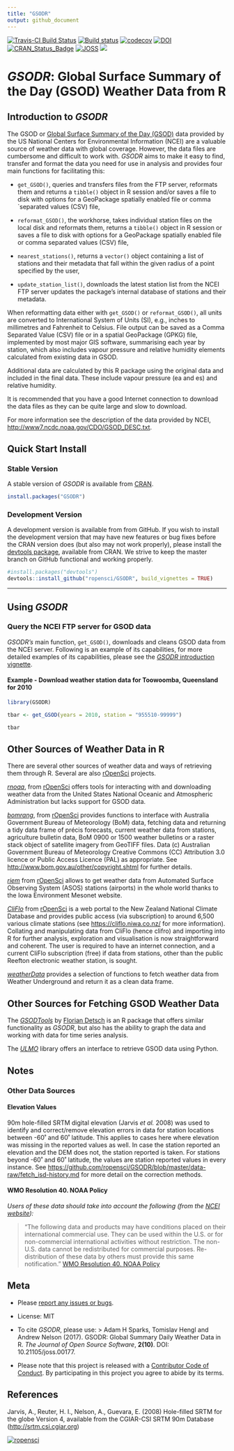 ```yaml
---
title: "GSODR"
output: github_document
---
```


[![Travis-CI Build
Status](https://travis-ci.org/ropensci/GSODR.svg?branch=master)](https://travis-ci.org/ropensci/GSODR)
[![Build
status](https://ci.appveyor.com/api/projects/status/s09kh2nj59o35ob1/branch/master?svg=true)](https://ci.appveyor.com/project/ropensci/gsodr/branch/master)
[![codecov](https://codecov.io/gh/ropensci/GSODR/branch/master/graph/badge.svg)](https://codecov.io/gh/ropensci/GSODR)
[![DOI](https://zenodo.org/badge/DOI/10.5281/zenodo.439850.svg)](https://doi.org/10.5281/zenodo.439850)
[![CRAN_Status_Badge](http://www.r-pkg.org/badges/version/GSODR)](https://cran.r-project.org/package=GSODR)
[![JOSS](http://joss.theoj.org/papers/10.21105/joss.00177/status.svg)](http://joss.theoj.org/papers/14021f4e4931cdaab4ea41be27df2df6)
[![](https://badges.ropensci.org/79_status.svg)](https://github.com/ropensci/onboarding/issues/79)

# _GSODR_: Global Surface Summary of the Day (GSOD) Weather Data from R

## Introduction to _GSODR_

The GSOD or
[Global Surface Summary of the Day (GSOD)](https://data.noaa.gov/dataset/global-surface-summary-of-the-day-gsod)
data provided by the US National Centers for Environmental Information
(NCEI) are a valuable source of weather data with global coverage.
However, the data files are cumbersome and difficult to work with.
_GSODR_ aims to make it easy to find, transfer and format the data you
need for use in analysis and provides four main functions for
facilitating this:

- `get_GSOD()`, queries and transfers files from the FTP server,
    reformats them and returns a `tibble()` object in R session and/or
    saves a file to disk with options for a GeoPackage spatially enabled
    file or comma `separated values (CSV) file,

- `reformat_GSOD()`, the workhorse, takes individual station files on
    the local disk and reformats them, returns a `tibble()` object
    in R session or saves a file to disk with options for a GeoPackage
    spatially enabled file or comma separated values (CSV) file,

- `nearest_stations()`, returns a `vector()` object containing a list
    of stations and their metadata that fall within the given radius of
    a point specified by the user,

- `update_station_list()`, downloads the latest station list from the
    NCEI FTP server updates the package's internal database of stations
    and their metadata.

When reformatting data either with `get_GSOD()` or `reformat_GSOD()`,
all units are converted to International System of Units (SI), e.g.,
inches to millimetres and Fahrenheit to Celsius. File output can be
saved as a Comma Separated Value (CSV) file or in a spatial GeoPackage
(GPKG) file, implemented by most major GIS software, summarising each
year by station, which also includes vapour pressure and relative
humidity elements calculated from existing data in GSOD.

Additional data are calculated by this R package using the original data and
included in the final data. These include vapour pressure (ea and es) and
relative humidity.

It is recommended that you have a good Internet connection to download the data
files as they can be quite large and slow to download.

For more information see the description of the data provided by NCEI,
<http://www7.ncdc.noaa.gov/CDO/GSOD_DESC.txt>.

## Quick Start Install

### Stable Version

A stable version of _GSODR_ is available from
[CRAN](https://cran.r-project.org/package=GSODR).

```r
install.packages("GSODR")
```

### Development Version

A development version is available from from GitHub. If you wish to
install the development version that may have new features or bug fixes before the CRAN version does (but also may
not work properly), please install the
[devtools package](https://CRAN.R-project.org/package=devtools),
available from CRAN. We strive to keep the master branch on GitHub functional
and working properly.

```r
#install.packages("devtools")
devtools::install_github("ropensci/GSODR", build_vignettes = TRUE)
```

------------------------------------------------------------------------

## Using _GSODR_

### Query the NCEI FTP server for GSOD data

_GSODR's_ main function, `get_GSOD()`, downloads and cleans GSOD data
from the NCEI server. Following is an example of its capabilities, for more
detailed examples of its capabilities, please see the [_GSODR_ introduction vignette](https://ropensci.github.io/GSODR/articles/GSODR.html).

#### Example - Download weather station data for Toowoomba, Queensland for 2010

```r
library(GSODR)

tbar <- get_GSOD(years = 2010, station = "955510-99999")

tbar
```

## Other Sources of Weather Data in R

There are several other sources of weather data and ways of retrieving
them through R. Several are also [rOpenSci](https://ropensci.org) projects.

[_rnoaa_](https://CRAN.R-project.org/package=rnoaa), from
[rOpenSci](https://ropensci.org) offers tools for interacting with and
downloading weather data from the United States National Oceanic and
Atmospheric Administration but lacks support for GSOD data.

[_bomrang_](https://CRAN.R-project.org/package=bomrang), from [rOpenSci](https://ropensci.org) provides functions to interface with Australia
Government Bureau of Meteorology (BoM) data, fetching data and returning a tidy
data frame of précis forecasts, current weather data from stations, agriculture
bulletin data, BoM 0900 or 1500 weather bulletins or a raster stack object of satellite imagery from GeoTIFF files. Data (c) Australian Government Bureau of
Meteorology Creative Commons (CC) Attribution 3.0 licence or Public Access
Licence (PAL) as appropriate. See <http://www.bom.gov.au/other/copyright.shtml>
for further details.

[_riem_](https://CRAN.R-project.org/package=riem) from [rOpenSci](https://ropensci.org) allows to get weather data from Automated
Surface Observing System (ASOS) stations (airports) in the whole world thanks to
the Iowa Environment Mesonet website.

[_CliFlo_](https://CRAN.R-project.org/package=clifro) from [rOpenSci](https://ropensci.org)
is a web portal to the New Zealand National Climate Database and provides public
access (via subscription) to around 6,500 various climate stations (see
<https://cliflo.niwa.co.nz/> for more information). Collating and manipulating
data from CliFlo (hence clifro) and importing into R for further analysis, exploration and visualisation is now straightforward and coherent. The user is
required to have an internet connection, and a current CliFlo subscription
(free) if data from stations, other than the public Reefton electronic weather
station, is sought.

[_weatherData_](https://CRAN.R-project.org/package=weatherData) provides a selection of functions to fetch weather data from Weather Underground and return it as a clean data frame. 

## Other Sources for Fetching GSOD Weather Data

The
[_GSODTools_](https://github.com/environmentalinformatics-marburg/GSODTools)
by [Florian Detsch](https://github.com/fdetsch) is an R package that
offers similar functionality as _GSODR_, but also has the ability to
graph the data and working with data for time series analysis.

The [_ULMO_](https://github.com/ulmo-dev/ulmo) library offers an
interface to retrieve GSOD data using Python.

## Notes

### Other Data Sources

#### Elevation Values

90m hole-filled SRTM digital elevation (Jarvis _et al._ 2008) was used
to identify and correct/remove elevation errors in data for station
locations between -60˚ and 60˚ latitude. This applies to cases here
where elevation was missing in the reported values as well. In case the
station reported an elevation and the DEM does not, the station reported
is taken. For stations beyond -60˚ and 60˚ latitude, the values are
station reported values in every instance. See
<https://github.com/ropensci/GSODR/blob/master/data-raw/fetch_isd-history.md>
for more detail on the correction methods.

#### WMO Resolution 40. NOAA Policy

_Users of these data should take into account the following (from the [NCEI website](http://www7.ncdc.noaa.gov/CDO/cdoselect.cmd?datasetabbv=GSOD&countryabbv=&georegionabbv=)):_

> "The following data and products may have conditions placed on their
> international commercial use. They can be used within the U.S. or for
> non-commercial international activities without restriction. The
> non-U.S. data cannot be redistributed for commercial purposes.
> Re-distribution of these data by others must provide this same
> notification."
> [WMO Resolution 40. NOAA Policy](https://public.wmo.int/en/our-mandate/what-we-do/data-exchange-and-technology-transfer)

## Meta

- Please [report any issues or bugs](https://github.com/ropensci/GSODR/issues).

- License: MIT

- To cite _GSODR_, please use:
  > Adam H Sparks, Tomislav Hengl and Andrew Nelson (2017). GSODR:
  Global Summary Daily Weather Data in R. _The Journal of Open Source
  Software_, **2(10)**. DOI: 10.21105/joss.00177.
  
- Please note that this project is released with a
  [Contributor Code of Conduct](CONDUCT.md). By participating in this project
  you agree to abide by its terms.

## References

Jarvis, A., Reuter, H. I., Nelson, A., Guevara, E. (2008) Hole-filled
SRTM for the globe Version 4, available from the CGIAR-CSI SRTM 90m
Database (<http://srtm.csi.cgiar.org>)

[![ropensci](https://ropensci.org/public_images/github_footer.png)](https://ropensci.org)
